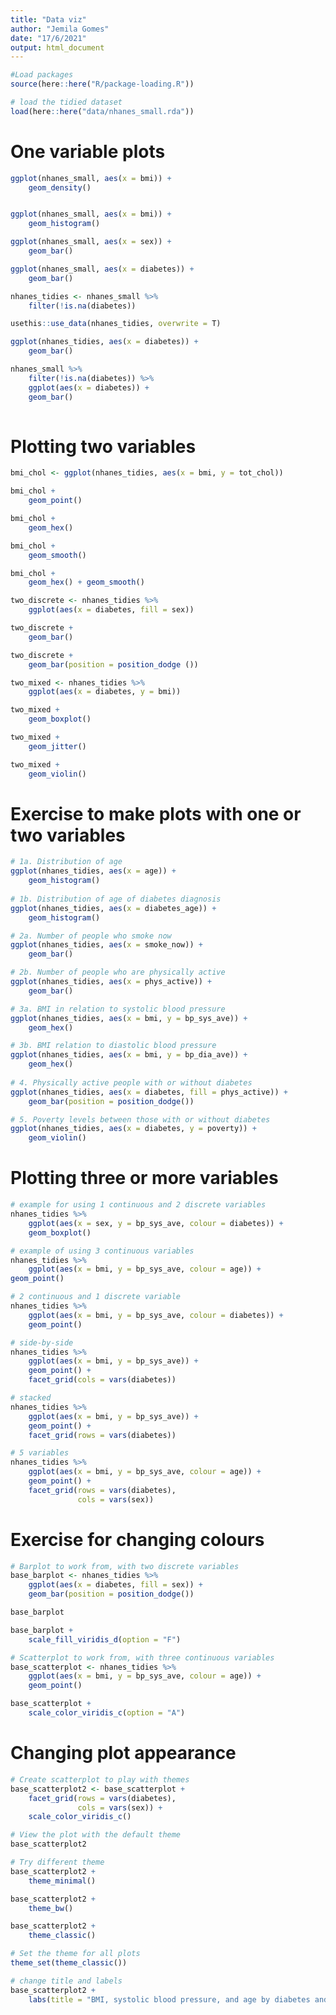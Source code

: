```yaml
---
title: "Data viz"
author: "Jemila Gomes"
date: "17/6/2021"
output: html_document
---
```


```r
#Load packages
source(here::here("R/package-loading.R"))

# load the tidied dataset
load(here::here("data/nhanes_small.rda"))
```

# One variable plots

```r
ggplot(nhanes_small, aes(x = bmi)) + 
    geom_density()


ggplot(nhanes_small, aes(x = bmi)) + 
    geom_histogram()
```

```r
ggplot(nhanes_small, aes(x = sex)) +
    geom_bar()

ggplot(nhanes_small, aes(x = diabetes)) + 
    geom_bar()
```

```r
nhanes_tidies <- nhanes_small %>% 
    filter(!is.na(diabetes))

usethis::use_data(nhanes_tidies, overwrite = T)

ggplot(nhanes_tidies, aes(x = diabetes)) + 
    geom_bar()
```
```r
nhanes_small %>% 
    filter(!is.na(diabetes)) %>%
    ggplot(aes(x = diabetes)) + 
    geom_bar()
    
```

# Plotting two variables

```r

bmi_chol <- ggplot(nhanes_tidies, aes(x = bmi, y = tot_chol))

bmi_chol + 
    geom_point()

bmi_chol + 
    geom_hex()

bmi_chol +
    geom_smooth()

bmi_chol +
    geom_hex() + geom_smooth()
```

```r
two_discrete <- nhanes_tidies %>% 
    ggplot(aes(x = diabetes, fill = sex))

two_discrete + 
    geom_bar()

two_discrete + 
    geom_bar(position = position_dodge ())
```

```r

two_mixed <- nhanes_tidies %>% 
    ggplot(aes(x = diabetes, y = bmi))

two_mixed + 
    geom_boxplot()

two_mixed +
    geom_jitter()

two_mixed + 
    geom_violin()
```

# Exercise to make plots with one or two variables

```r

# 1a. Distribution of age
ggplot(nhanes_tidies, aes(x = age)) +
    geom_histogram()
    
# 1b. Distribution of age of diabetes diagnosis
ggplot(nhanes_tidies, aes(x = diabetes_age)) +
    geom_histogram()

# 2a. Number of people who smoke now
ggplot(nhanes_tidies, aes(x = smoke_now)) +
    geom_bar()

# 2b. Number of people who are physically active
ggplot(nhanes_tidies, aes(x = phys_active)) +
    geom_bar()

# 3a. BMI in relation to systolic blood pressure
ggplot(nhanes_tidies, aes(x = bmi, y = bp_sys_ave)) +
    geom_hex()

# 3b. BMI relation to diastolic blood pressure
ggplot(nhanes_tidies, aes(x = bmi, y = bp_dia_ave)) +
    geom_hex()
    
# 4. Physically active people with or without diabetes
ggplot(nhanes_tidies, aes(x = diabetes, fill = phys_active)) +
    geom_bar(position = position_dodge())

# 5. Poverty levels between those with or without diabetes
ggplot(nhanes_tidies, aes(x = diabetes, y = poverty)) +
    geom_violin()
```

# Plotting three or more variables 

```r
 
# example for using 1 continuous and 2 discrete variables
nhanes_tidies %>% 
    ggplot(aes(x = sex, y = bp_sys_ave, colour = diabetes)) +
    geom_boxplot()

# example of using 3 continuous variables
nhanes_tidies %>% 
    ggplot(aes(x = bmi, y = bp_sys_ave, colour = age)) +
geom_point()

# 2 continuous and 1 discrete variable
nhanes_tidies %>% 
    ggplot(aes(x = bmi, y = bp_sys_ave, colour = diabetes)) + 
    geom_point()
```

```r

# side-by-side
nhanes_tidies %>% 
    ggplot(aes(x = bmi, y = bp_sys_ave)) + 
    geom_point() + 
    facet_grid(cols = vars(diabetes))

# stacked
nhanes_tidies %>% 
    ggplot(aes(x = bmi, y = bp_sys_ave)) + 
    geom_point() + 
    facet_grid(rows = vars(diabetes))

# 5 variables
nhanes_tidies %>% 
    ggplot(aes(x = bmi, y = bp_sys_ave, colour = age)) +
    geom_point() + 
    facet_grid(rows = vars(diabetes),
               cols = vars(sex))
```

# Exercise for changing colours

```r

# Barplot to work from, with two discrete variables
base_barplot <- nhanes_tidies %>% 
    ggplot(aes(x = diabetes, fill = sex)) +
    geom_bar(position = position_dodge())

base_barplot

base_barplot +
    scale_fill_viridis_d(option = "F")

# Scatterplot to work from, with three continuous variables
base_scatterplot <- nhanes_tidies %>% 
    ggplot(aes(x = bmi, y = bp_sys_ave, colour = age)) +
    geom_point()

base_scatterplot +
    scale_color_viridis_c(option = "A")
```

# Changing plot appearance

```r

# Create scatterplot to play with themes
base_scatterplot2 <- base_scatterplot +
    facet_grid(rows = vars(diabetes),
               cols = vars(sex)) +
    scale_color_viridis_c()

# View the plot with the default theme
base_scatterplot2

# Try different theme
base_scatterplot2 +
    theme_minimal()

base_scatterplot2 +
    theme_bw()

base_scatterplot2 +
    theme_classic()

# Set the theme for all plots
theme_set(theme_classic())

# change title and labels
base_scatterplot2 +
    labs(title = "BMI, systolic blood pressure, and age by diabetes and sex", y = "Systolic blood pressure (mmHg)", x = "BMI (kg/m2)")

```





